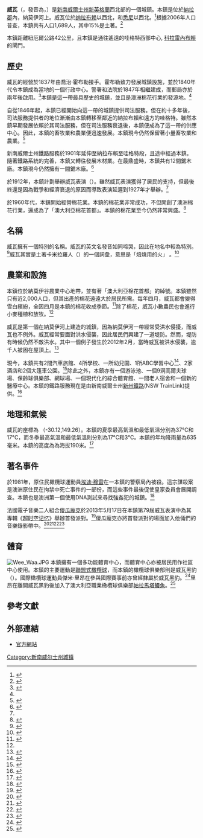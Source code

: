 {{Infobox Australian place | type = town
| name     = 威瓦<br>Wee Waa
| state    = NSW
| image    = Wee Waa 2005 12 21 Main Street.jpg
| caption  = 主街道
| coordinates = {{Coord|30|12|S|149|26|E|region:AU-NSW_type:city(2500)|display=inline,title}} 
| latd  =30 |latm =12 |lats  =
| longd =149 |longm =26 |longs =
| pushpin_label_position = right
| lga      = 納拉郡
| pop      = 1,689
| pop_footnotes=<ref name="ABS"/>
| parish   = 
| county   = 
| postcode = 2388
| est      = 
| elevation= 
| maxtemp  = 
| mintemp  = 
| rainfall = 
| stategov =[[巴望|巴望]]、[[塔姆沃思選區|塔姆沃思]]
| fedgov   =[[帕克斯_(澳大利亞國會選區)|帕克斯]]
| web = http://www.weewaa.com/Home.aspx
}}
'''威瓦'''（{{lang en|'''Wee Waa'''}}，發音為{{lang|en|Wee War}}，{{IPAc-en|ˈ|w|ɪ|_|w|ɒ}}）是[[新南威爾士州|新南威爾士州]][[新英格蘭_(新南威爾士州)|新英格蘭]]西北部的一個城鎮。本鎮是位於[[納拉郡|納拉郡]]內，納莫伊河上。威瓦位於[[纳拉布赖|纳拉布赖]]以西北{{convert|41|km|mi}}，和[[悉尼|悉尼]]以西北{{convert|571|km|mi}}。<ref name="Welcome">{{Cite web |url=http://www.fasterlouder.com.au/features/35368/Welcome-to-Wee-Waa-A-tourists-guide-to-Daft-Punks-launch |title=Welcome to Wee Waa: A tourists' guide to Daft Punk's launch |access-date=2013-10-05 |archive-url=https://web.archive.org/web/20131006162802/http://www.fasterlouder.com.au/features/35368/Welcome-to-Wee-Waa-A-tourists-guide-to-Daft-Punks-launch |archive-date=2013-10-06 |dead-url=yes }}</ref>根據2006年人口普查，本鎮共有人口1,689人，其中15%是土著。<ref name="ABS">{{Census 2006 AUS | id = UCL182200 | name = Wee Waa (Urban Centre/Locality) | quick = on | accessdate = 2008-06-01}}</ref>

本鎮距離紐厄爾公路42公里，且本鎮是通往遙遠的哇格特西部中心, [[科拉雷內布賴|科拉雷內布賴]]的閘門。

==歷史==
威瓦的經營於1837年由喬治·霍布勒接手。霍布勒致力發展城鎮設施，並於1840年代令本鎮成為當地的一個行政中心。警署和法院於1847年相繼建成，而郵局亦於兩年後啟用。<ref>{{Cite web |url=http://www.visitnarrabri.com.au/index.cfm?page_id=1027&page_name=Historical%20Walks%20%26%20History |title=Narrabri Shire Tourism: Historical Walks & History |access-date=2013-10-05 |archive-date=2015-02-27 |archive-url=https://web.archive.org/web/20150227140226/http://visitnarrabri.com.au/index.cfm?page_id=1027&page_name=Historical%20Walks%20%26%20History |dead-url=yes }}</ref>本鎮是這一帶最具歷史的城鎮，並且是澳洲棉花行業的發源地。<ref name="official history"/>

自從1846年起，本鎮已經開始向這一帶的城鎮提供司法服務。但在約十多年後，司法服務提供者的地位漸漸由本鎮轉移至鄰近的納拉布賴和遠方的哇格特。雖然本鎮早期發展依賴於其司法服務，但在司法服務衰退後，本鎮便成為了這一帶的供應中心。因此，本鎮的畜牧業和農業便迅速發展。本鎮現今仍然保留著小量畜牧業和農業。<ref name="agricultural">{{Cite web |url=http://www.weewaamuseum.com/ |title=The Namoi Echo Museum and Wee Waa Historical Society |access-date=2013-10-05 |archive-date=2020-12-04 |archive-url=https://web.archive.org/web/20201204224958/http://weewaamuseum.com/ |dead-url=no }}</ref>

新南威爾士州鐵路服務於1901年延伸至納拉布賴至哇格特段，且途中經過本鎮。隨著鐵路系統的完善，本鎮又轉往發展木材業。在最鼎盛時，本鎮共有12間鋸木廠。本鎮現今仍然擁有一間鋸木廠。<ref name="official history">{{Cite web |url=http://www.weewaa.com/AboutOurTown/History.aspx |title=History - Wee Waa.com |access-date=2013-10-05 |archive-date=2013-10-06 |archive-url=https://web.archive.org/web/20131006180425/http://www.weewaa.com/AboutOurTown/History.aspx |dead-url=yes }}</ref>

於1912年，本鎮計劃舉辦威瓦表演（{{lang en|Wee Waa Show}}）。雖然威瓦表演獲得了居民的支持，但最後終還是因為戰爭和經濟衰退的原因而導致表演延遲到1927年才舉辦。<ref name="Welcome"/>

於1960年代，本鎮開始經營棉花業。本鎮的棉花業非常成功，不但開創了澳洲棉花行業，還成為了「澳大利亞棉花首都」。本鎮的棉花業至今仍然非常興盛。<ref>{{Cite web |url=http://www.narrabri.net/Document1.aspx?id=1878 |title=Narrabri - Narrabri.net - Wee Waa and Burren Junction |access-date=2013-10-05 |archive-date=2013-10-06 |archive-url=https://web.archive.org/web/20131006143401/http://www.narrabri.net/Document1.aspx?id=1878 |dead-url=yes }}</ref>

==名稱==
威瓦擁有一個特別的名稱。威瓦的英文名{{lang|en|'''Wee Waa'''}}發音如同啼哭，因此在地名中較為特別。<ref>{{Cite web |url=http://www.weewaa.com/Home.aspx |title=About Wee Waa - Wee Waa.com |access-date=2013-10-05 |archive-date=2013-10-06 |archive-url=https://web.archive.org/web/20131006182705/http://www.weewaa.com/Home.aspx |dead-url=no }}</ref>威瓦其實是土著卡米拉羅人（{{lang|en|Kamilaroi}}）的一個詞彙，意思是「焙燒用的火」 。<ref>{{Cite web |url=http://www.heritageaustralia.com.au/search.php?state=NSW&region=101&view=566 |title=Wee Waa - Australian Heritage - Historical Towns Directory |access-date=2013-10-05 |archive-url=https://web.archive.org/web/20131007013412/http://www.heritageaustralia.com.au/search.php?state=NSW&region=101&view=566 |archive-date=2013-10-07 |dead-url=yes }}</ref>

==農業和設施==
本鎮位於納莫伊谷農業中心地帶，並有著「澳大利亞棉花首都」的綽號。本鎮雖然只有近2,000人口，但其出產的棉花遠遠大於居民所需。每年四月，威瓦都會變得雪白繽紛，全因四月是本鎮的棉花收成季節。<ref>{{Cite web |url=http://www.weewaa.com/Agriculture/Cotton.aspx |title=Cotton - Wee Waa.com |access-date=2013-10-05 |archive-date=2013-10-06 |archive-url=https://web.archive.org/web/20131006182709/http://www.weewaa.com/Agriculture/Cotton.aspx |dead-url=yes }}</ref>除了棉花，威瓦小數農民也會進行小麥種植和放牧。<ref name="agricultural"/>

威瓦是第一個在納莫伊河上建造的城鎮，因為納莫伊河一帶經常受洪水侵擾，而威瓦也不例外。威瓦經常要面對洪水侵襲，因此居民們興建了一道堤防。然而，堤防有時候仍然不敵洪水。其中一個例子發生於2012年2月，當時威瓦被洪水侵襲，逾千人被困在屋頂上。<ref>{{Cite web |url=http://www.abc.net.au/news/2012-02-03/record-flooding-strands-nsw-residents/3808718 |title=Record flooding strands NSW residents - ABC News |access-date=2013-10-05 |archive-date=2017-03-25 |archive-url=https://web.archive.org/web/20170325081232/http://www.abc.net.au/news/2012-02-03/record-flooding-strands-nsw-residents/3808718 |dead-url=no }}</ref>

現今，本鎮共有2間汽車旅館、4所學校、一所幼兒園、1所ABC學習中心<ref>{{Cite web |url=http://www.weewaa.com/Education.aspx |title=Education - Wee Waa.com |access-date=2013-10-05 |archive-date=2013-10-06 |archive-url=https://web.archive.org/web/20131006182707/http://www.weewaa.com/Education.aspx |dead-url=yes }}</ref>、2家酒店和2個大篷車公園。<ref>{{Cite web |url=http://www.weewaa.com/Accommodation.aspx |title=Accommodation - Wee Waa.com |access-date=2013-10-05 |archive-date=2013-10-06 |archive-url=https://web.archive.org/web/20131006182713/http://www.weewaa.com/Accommodation.aspx |dead-url=yes }}</ref>除此之外，本鎮亦有一個游泳池、一個9洞高爾夫球場、保齡球俱樂部、網球場、一個現代化的綜合體育館、一間老人宿舍和一個新的醫療中心。本鎮的鐵路服務現在是由新南威爾士州[[新州鐵路|新州鐵路]](NSW TrainLink)提供。<ref>{{Cite web |url=http://www.parliament.nsw.gov.au/prod/la/qala.nsf/ad22cc96ba50555dca257051007aa5c8/ca25708400173f67ca2570820031af6f?OpenDocument |title=0562—WEE WAA AND BURREN JUNCTION COUNTRYLINK BUS SERVICE |access-date=2013-10-05 |archive-date=2015-09-24 |archive-url=https://web.archive.org/web/20150924082455/http://www.parliament.nsw.gov.au/prod/la/qala.nsf/ad22cc96ba50555dca257051007aa5c8/ca25708400173f67ca2570820031af6f?OpenDocument |dead-url=no }}</ref>

==地理和氣候==
威瓦的座標為{{Coord|30|12|S|149|26|E|region:AU-NSW_type:city(2500)|display=inline}} （-30.12,149.26）。本鎮的夏季最高氣溫和最低氣溫分別為37°C和17°C，而冬季最高氣溫和最低氣溫則分別為17°C和3°C。本鎮的年均降雨量為635毫米。本鎮的高度為為海拔190米。<ref>{{Cite web |url=http://www.weewaa.com/Weather.aspx |title=Weather - Wee Waa.com |access-date=2013-10-05 |archive-date=2020-12-02 |archive-url=https://web.archive.org/web/20201202170719/http://weewaa.com/Weather.aspx |dead-url=no }}</ref>

==著名事件==
於1981年，原住民橄欖球運動員[[埃迪·穆雷|埃迪·穆雷]]在一本鎮的警察局內被殺。這宗謀殺案是澳洲原住民在拘禁中死亡事件的一部份，而這些事件最後促使皇家委員會展開調查。本鎮也是澳洲第一個使用DNA測試來尋找強姦犯的城鎮。<ref>{{cite web|last=Mealey|first=Rachel|title=Wee Waa DNA testing could start benchmark for investigation|url=http://www.abc.net.au/worldtoday/stories/s118504.htm|work=The world Today|accessdate=25 June 2011|archive-date=2012-11-13|archive-url=https://web.archive.org/web/20121113031210/http://www.abc.net.au/worldtoday/stories/s118504.htm|dead-url=no}}</ref>

法國電子音樂二人組合[[傻瓜龐克|傻瓜龐克]]於2013年5月17日在本鎮第79屆威瓦表演中為其專輯《[[超时空记忆|超时空记忆]]》舉辦首發派對。<ref>{{cite web |url=http://www.abc.net.au/triplej/musicnews/s3733244.htm |title=Daft Punk to launch Random Access Memories in Wee Waa |last1= |first1= |last2= |first2= |date=Spril 9, 2013 |work=[[Triple_J|Triple J]] |publisher= |accessdate=May 13, 2013 |archive-date=2013-04-11 |archive-url=https://web.archive.org/web/20130411085354/http://www.abc.net.au/triplej/musicnews/s3733244.htm |dead-url=no }}</ref>傻瓜龐克亦將首發派對的場面加入他倆們的音樂錄影帶中。<ref>{{cite web
 |title       = 9 things we learnt from DaftPunk’s Wee Waa launch
 |year        = 2013
 |url         = http://www.fasterlouder.com.au/features/35724/9-things-we-learnt-from-Daft-Punks-Wee-Waa-launch
 |accessdate  = 2013-05-19
 |deadurl     = yes
 |archiveurl  = https://web.archive.org/web/20130608162315/http://www.fasterlouder.com.au/features/35724/9-things-we-learnt-from-Daft-Punks-Wee-Waa-launch
 |archivedate = 2013-06-08
 |df          = 
}}</ref><ref>{{cite web
| title=Daft Punk fever takes over Wee Waa
| year=2013
| url=http://www.abc.net.au/am/content/2013/s3762088.htm
| accessdate=2013-05-19
| archive-date=2013-10-08
| archive-url=https://web.archive.org/web/20131008213707/http://www.abc.net.au/am/content/2013/s3762088.htm
| dead-url=no
}}</ref><ref>{{cite web
| title=Police descend on Wee Waa for Daft Punk launch
| year=2013
| url=http://www.abc.net.au/news/2013-05-17/police-descend-on-wee-waa-for-daft-punk-launch/4696020
| accessdate=2013-05-19
| archive-date=2013-05-21
| archive-url=https://web.archive.org/web/20130521070025/http://www.abc.net.au/news/2013-05-17/police-descend-on-wee-waa-for-daft-punk-launch/4696020
| dead-url=no
}}</ref><ref>{{cite web
| title=Road to Wee Waa Telescope
| year=2013
| url=http://www.youtube.com/watch?v=TCVmacSNfQM&feature=youtu.be
| accessdate=2013-05-19
| archive-date=2016-04-15
| archive-url=https://web.archive.org/web/20160415080234/https://www.youtube.com/watch?v=TCVmacSNfQM&feature=youtu.be
| dead-url=no
}}</ref>

==體育==
[[File:Wee_Waa.JPG|thumb]]
本鎮擁有一個多功能體育中心，而體育中心亦被居民用作社區中心使用。本鎮的主要運動是[[聯盟式橄欖球|聯盟式橄欖球]]，而本鎮的橄欖球俱樂部則是威瓦黑豹（{{lang|en|Wee Waa Panthers}}）。國際橄欖球運動員傑米·里昂在參與國際賽事前亦曾經隸屬於威瓦黑豹。<ref name="profile">{{cite web|title=Player profile of Jamie Lyon|url=http://www.manlyseaeagles.com.au/players.asp?playerid=153|publisher=[[Manly-Warringah_Sea_Eagles|Manly-Warringah Sea Eagles]]|accessdate=23 August 2007|deadurl=yes|archiveurl=https://web.archive.org/web/20070831052350/http://www.manlyseaeagles.com.au/players.asp?playerid=153|archivedate=2007年8月31日}}</ref>里昂在離開威瓦黑豹後加入了澳大利亞職業橄欖球俱樂部[[帕拉馬塔鰻魚|帕拉馬塔鰻魚]]。<ref>{{cite news|title=Parramatta Eels reunion|url=http://www.parramattasun.com.au/2007/08/parramatta_eels_reunion.php|work=Parramatta Sun|date=15 August 2007|accessdate=23 August 2007|deadurl=yes|archiveurl=https://web.archive.org/web/20070903221820/http://www.parramattasun.com.au/2007/08/parramatta_eels_reunion.php|archivedate=2007年9月3日}}</ref>

==參考文獻==
{{Reflist|2}}

==外部連結==
{{commons category-inline|Wee Waa, New South Wales}}
* [http://www.weewaa.com 官方網站]{{Wayback|url=http://www.weewaa.com/ |date=20170606102255 }}

[[Category:新南威尔士州城镇|Category:新南威尔士州城镇]]